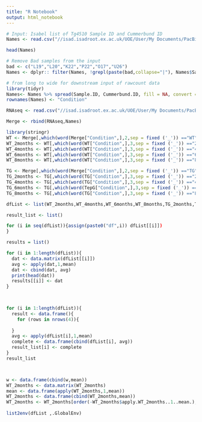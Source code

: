 ```yaml
---
title: "R Notebook"
output: html_notebook
---
```

```r
# Input: Isabel list of Tg4510 Sample ID and Cummerbund ID
Names <- read.csv("//isad.isadroot.ex.ac.uk/UOE/User/My Documents/PacBio/AD_Mouse_Tg4510/Sample Selection/Tg4510_samples_table.csv",header = TRUE)[,2:3]

head(Names)

# Remove Bad samples from the input 
bad <- c("L19","L20","K22","P22","O17","U26")
Names <- dplyr:: filter(Names, !grepl(paste(bad,collapse="|"), Names$Sample.ID))

# from long to wide for downstream input of rawcount data
library(tidyr)
Names<- Names %>% spread(Sample.ID, Cummerbund.ID, fill = NA, convert = FALSE)
rownames(Names) <- "Condition"

```

```r
RNAseq <- read.csv("//isad.isadroot.ex.ac.uk/UOE/User/My Documents/PacBio/AD_Mouse_Tg4510/countdata_ordered_Tg4510.csv", row.names = 1, header = TRUE)

Merge <- rbind(RNAseq,Names)
```

```r
library(stringr)
WT <- Merge[,which(word(Merge["Condition",],2,sep = fixed ('_')) =="WT")]
WT_2months <- WT[,which(word(WT["Condition",],3,sep = fixed ('_')) =="2m")]
WT_4months <- WT[,which(word(WT["Condition",],3,sep = fixed ('_')) =="4m")]
WT_6months <- WT[,which(word(WT["Condition",],3,sep = fixed ('_')) =="6m")]
WT_8months <- WT[,which(word(WT["Condition",],3,sep = fixed ('_')) =="8m")]

TG <- Merge[,which(word(Merge["Condition",],2,sep = fixed ('_')) =="TG")]
TG_2months <- TG[,which(word(TG["Condition",],3,sep = fixed ('_')) =="2m")]
TG_4months <- TG[,which(word(TG["Condition",],3,sep = fixed ('_')) =="4m")]
TG_6months <- TG[,which(word(TepG["Condition",],3,sep = fixed ('_')) =="6m")]
TG_8months <- TG[,which(word(TG["Condition",],3,sep = fixed ('_')) =="8m")]

dfList <- list(WT_2months,WT_4months,WT_6months,WT_8months,TG_2months,TG_4months,TG_6months,TG_8months)

result_list <- list()

for (i in seq(dfList)){assign(paste0("df",i)) dfList[[i]])
}

results = list()

for (i in 1:length(dfList)){
  dat <- data.matrix(dfList[[i]])
  avg <- apply(dat,1,mean)
  dat <- cbind(dat, avg)
  print(head(dat))
  results[[i]] <- dat
}
  


for (i in 1:length(dfList)){
  result <- data.frame(){
    for (rows in nrows(4)){
    
  }
  avg <- apply(dfList[i],1,mean)
  complete <- data.frame(cbind(dfList[i], avg))
  result_list[i] <- complete
}
result_list



w <- data.frame(cbind(w,mean))
WT_2months <- data.matrix(WT_2months)
mean <- data.frame(apply(WT_2months,1,mean))
WT_2months <- data.frame(cbind(WT_2months,mean))
WT_2months <- WT_2months[order(-WT_2months$apply.WT_2months..1..mean.),]
  
list2env(dfList ,.GlobalEnv)  

```

